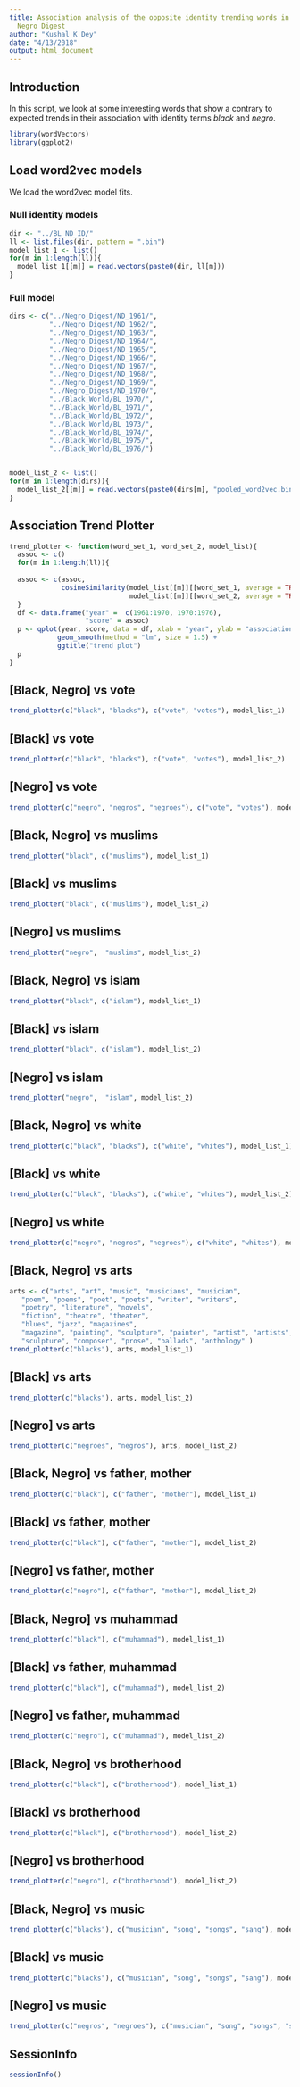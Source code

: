 ```yaml
---
title: Association analysis of the opposite identity trending words in Black World/
  Negro Digest
author: "Kushal K Dey"
date: "4/13/2018"
output: html_document
---
```


## Introduction

In this script, we look at some interesting words that show a contrary to 
expected trends in their association with identity terms *black* and *negro*.

```r
library(wordVectors)
library(ggplot2)
```

## Load word2vec models

We load the word2vec model fits.

### Null identity models

```r
dir <- "../BL_ND_ID/"
ll <- list.files(dir, pattern = ".bin")
model_list_1 <- list()
for(m in 1:length(ll)){
  model_list_1[[m]] = read.vectors(paste0(dir, ll[m]))
}
```

### Full model

```r
dirs <- c("../Negro_Digest/ND_1961/",
          "../Negro_Digest/ND_1962/",
          "../Negro_Digest/ND_1963/",
          "../Negro_Digest/ND_1964/",
          "../Negro_Digest/ND_1965/",
          "../Negro_Digest/ND_1966/",
          "../Negro_Digest/ND_1967/",
          "../Negro_Digest/ND_1968/",
          "../Negro_Digest/ND_1969/",
          "../Negro_Digest/ND_1970/",
          "../Black_World/BL_1970/",
          "../Black_World/BL_1971/",
          "../Black_World/BL_1972/",
          "../Black_World/BL_1973/",
          "../Black_World/BL_1974/",
          "../Black_World/BL_1975/",
          "../Black_World/BL_1976/")


model_list_2 <- list()
for(m in 1:length(dirs)){
  model_list_2[[m]] = read.vectors(paste0(dirs[m], "pooled_word2vec.bin"))
}
```

## Association Trend Plotter 

```r
trend_plotter <- function(word_set_1, word_set_2, model_list){
  assoc <- c()
  for(m in 1:length(ll)){
  
  assoc <- c(assoc, 
             cosineSimilarity(model_list[[m]][[word_set_1, average = TRUE]], 
                              model_list[[m]][[word_set_2, average = TRUE]]))
  }
  df <- data.frame("year" =  c(1961:1970, 1970:1976),
                   "score" = assoc)
  p <- qplot(year, score, data = df, xlab = "year", ylab = "association score") +  
            geom_smooth(method = "lm", size = 1.5) +
            ggtitle("trend plot")
  p
}
```


## [Black, Negro] vs vote

```r
trend_plotter(c("black", "blacks"), c("vote", "votes"), model_list_1)
```

## [Black] vs vote

```r
trend_plotter(c("black", "blacks"), c("vote", "votes"), model_list_2)
```


## [Negro] vs vote

```r
trend_plotter(c("negro", "negros", "negroes"), c("vote", "votes"), model_list_2)
```


## [Black, Negro] vs muslims

```r
trend_plotter("black", c("muslims"), model_list_1)
```

## [Black] vs muslims

```r
trend_plotter("black", c("muslims"), model_list_2)
```


## [Negro] vs muslims

```r
trend_plotter("negro",  "muslims", model_list_2)
```

## [Black, Negro] vs islam

```r
trend_plotter("black", c("islam"), model_list_1)
```

## [Black] vs islam

```r
trend_plotter("black", c("islam"), model_list_2)
```


## [Negro] vs islam

```r
trend_plotter("negro",  "islam", model_list_2)
```

## [Black, Negro] vs white

```r
trend_plotter(c("black", "blacks"), c("white", "whites"), model_list_1)
```

## [Black] vs white

```r
trend_plotter(c("black", "blacks"), c("white", "whites"), model_list_2)
```


## [Negro] vs white

```r
trend_plotter(c("negro", "negros", "negroes"), c("white", "whites"), model_list_2)
```


## [Black, Negro] vs arts

```r
arts <- c("arts", "art", "music", "musicians", "musician",
   "poem", "poems", "poet", "poets", "writer", "writers",
   "poetry", "literature", "novels",
   "fiction", "theatre", "theater",
   "blues", "jazz", "magazines",
   "magazine", "painting", "sculpture", "painter", "artist", "artists",
   "sculpture", "composer", "prose", "ballads", "anthology" )
trend_plotter(c("blacks"), arts, model_list_1)
```

## [Black] vs arts

```r
trend_plotter(c("blacks"), arts, model_list_2)
```


## [Negro] vs arts

```r
trend_plotter(c("negroes", "negros"), arts, model_list_2)
```



## [Black, Negro] vs father, mother

```r
trend_plotter(c("black"), c("father", "mother"), model_list_1)
```

## [Black] vs father, mother

```r
trend_plotter(c("black"), c("father", "mother"), model_list_2)
```


## [Negro] vs father, mother

```r
trend_plotter(c("negro"), c("father", "mother"), model_list_2)
```


## [Black, Negro] vs muhammad

```r
trend_plotter(c("black"), c("muhammad"), model_list_1)
```

## [Black] vs father, muhammad

```r
trend_plotter(c("black"), c("muhammad"), model_list_2)
```


## [Negro] vs father, muhammad

```r
trend_plotter(c("negro"), c("muhammad"), model_list_2)
```


## [Black, Negro] vs brotherhood

```r
trend_plotter(c("black"), c("brotherhood"), model_list_1)
```

## [Black] vs brotherhood

```r
trend_plotter(c("black"), c("brotherhood"), model_list_2)
```


## [Negro] vs brotherhood

```r
trend_plotter(c("negro"), c("brotherhood"), model_list_2)
```

## [Black, Negro] vs music

```r
trend_plotter(c("blacks"), c("musician", "song", "songs", "sang"), model_list_1)
```

## [Black] vs music

```r
trend_plotter(c("blacks"), c("musician", "song", "songs", "sang"), model_list_2)
```


## [Negro] vs music

```r
trend_plotter(c("negros", "negroes"), c("musician", "song", "songs", "sang"), model_list_2)
```



## SessionInfo

```r
sessionInfo()
```




